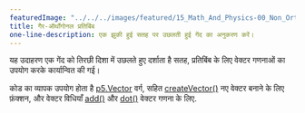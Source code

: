 ```yaml
---
featuredImage: "../../../images/featured/15_Math_And_Physics-00_Non_Orthogonal_Reflection-thumbnail.png"
title: गैर-ऑर्थोगोनल प्रतिबिंब
one-line-description: एक झुकी हुई सतह पर उछलती हुई गेंद का अनुकरण करें।
---
```


यह उदाहरण एक गेंद को तिरछी दिशा में उछलते हुए दर्शाता है
सतह, प्रतिबिंब के लिए वेक्टर गणनाओं का उपयोग करके कार्यान्वित की गई।

कोड का व्यापक उपयोग होता है
<a href='https://p5js.org/reference/#/p5.Vector'>p5.Vector</a>
वर्ग, सहित
<a href='https://p5js.org/reference/#/p5/createVector'>createVector()</a> नए वेक्टर बनाने के लिए फ़ंक्शन,
और वेक्टर विधियाँ
<a href='https://p5js.org/reference/#/p5.Vector/add'>add()</a>
और
<a href='https://p5js.org/reference/#/p5.Vector/dot'>dot()</a>
वेक्टर गणना के लिए.